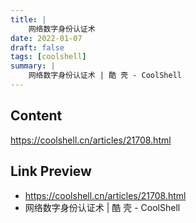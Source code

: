 ```yaml
---
title: |
    网络数字身份认证术
date: 2022-01-07
draft: false
tags: [coolshell]
summary: |
    网络数字身份认证术 | 酷 壳 - CoolShell
---
```


## Content

https://coolshell.cn/articles/21708.html

## Link Preview

- https://coolshell.cn/articles/21708.html
- 网络数字身份认证术 | 酷 壳 - CoolShell
